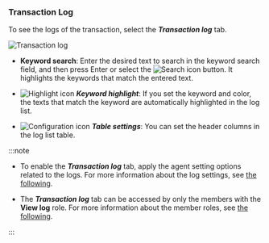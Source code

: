 ### Transaction Log

To see the logs of the transaction, select the **_Transaction log_** tab.

![Transaction log](/img/analysis-tx-transaction-log.png)

-   **Keyword search**: Enter the desired text to search in the keyword search field, and then press Enter or select the ![Search icon](/img/ico-search.svg) button. It highlights the keywords that match the entered text.

-   ![Highlight icon](/img/ic-highlight.svg) **_Keyword highlight_**: If you set the keyword and color, the texts that match the keyword are automatically highlighted in the log list.

-   ![Configuration icon](/img/ico-setting.svg) **_Table settings_**: You can set the header columns in the log list table.

:::note

-   To enable the **_Transaction log_** tab, apply the agent setting options related to the logs. For more information about the log settings, see [the following](../log/log-function).

-   The **_Transaction log_** tab can be accessed by only the members with the **View log** role. For more information about the member roles, see [the following](../project/project-structure#member-auth).

:::

